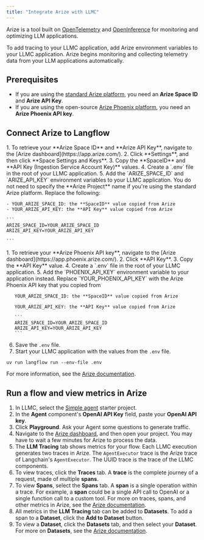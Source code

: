 ```yaml
---
title: "Integrate Arize with LLMC"
---
```


Arize is a tool built on [OpenTelemetry](https://opentelemetry.io/) and [OpenInference](https://docs.arize.com/phoenix/reference/open-inference) for monitoring and optimizing LLM applications.

To add tracing to your LLMC application, add Arize environment variables to your LLMC application. Arize begins monitoring and collecting telemetry data from your LLM applications automatically.

## **Prerequisites**[**​**](https://docs.langflow.org/integrations-arize#prerequisites)

- If you are using the [standard Arize platform](https://docs.arize.com/arize), you need an **Arize Space ID** and **Arize API Key**.
- If you are using the open-source [Arize Phoenix platform](https://docs.arize.com/phoenix), you need an **Arize Phoenix API key**.

## **Connect Arize to Langflow**

<Tabs>
  <Tab title="Arize Platform">
    1. To retrieve your **Arize Space ID** and **Arize API Key**, navigate to the [Arize dashboard](https://app.arize.com/).
    2. Click **Settings**, and then click **Space Settings and Keys**.
    3. Copy the **SpaceID** and **API Key (Ingestion Service Account Key)** values.
    4. Create a `.env` file in the root of your LLMC application.
    5. Add the `ARIZE_SPACE_ID` and `ARIZE_API_KEY` environment variables to your LLMC application. You do not need to specify the **Arize Project** name if you're using the standard Arize platform. Replace the following:

    - YOUR_ARIZE_SPACE_ID: the **SpaceID** value copied from Arize
    - YOUR_ARIZE_API_KEY: the **API Key** value copied from Arize

    ```
    ARIZE_SPACE_ID=YOUR_ARIZE_SPACE_ID
    ARIZE_API_KEY=YOUR_ARIZE_API_KEY
    
    ```
  </Tab>
  <Tab title="Arize Phoenix">
    1. To retrieve your **Arize Phoenix API key**, navigate to the [Arize dashboard](https://app.phoenix.arize.com/).
    2. Click **API Key**.
    3. Copy the **API Key** value.
    4. Create a `.env` file in the root of your LLMC application.
    5. Add the `PHOENIX_API_KEY` environment variable to your application instead. Replace `YOUR_PHOENIX_API_KEY` with the Arize Phoenix API key that you copied from

       YOUR_ARIZE_SPACE_ID: the **SpaceID** value copied from Arize

       YOUR_ARIZE_API_KEY: the **API Key** value copied from Arize

       ```
       ARIZE_SPACE_ID=YOUR_ARIZE_SPACE_ID
       ARIZE_API_KEY=YOUR_ARIZE_API_KEY
       ```
  </Tab>
</Tabs>

6. Save the `.env` file.
7. Start your LLMC application with the values from the `.env` file.

```
uv run langflow run --env-file .env
```

For more information, see the [Arize documentation](https://docs.arize.com/phoenix/tracing/integrations-tracing/langflow#go-to-arize-phoenix).

## **Run a flow and view metrics in Arize**[**​**](https://docs.langflow.org/integrations-arize#run-a-flow-and-view-metrics-in-arize)

1. In LLMC, select the [Simple agent](https://docs.langflow.org/simple-agent) starter project.
2. In the **Agent** component's **OpenAI API Key** field, paste your **OpenAI API key**.
3. Click **Playground**. Ask your Agent some questions to generate traffic.
4. Navigate to the [Arize dashboard](https://app.arize.com/), and then open your project. You may have to wait a few minutes for Arize to process the data.
5. The **LLM Tracing** tab shows metrics for your flow. Each LLMC execution generates two traces in Arize. The `AgentExecutor` trace is the Arize trace of Langchain's `AgentExecutor`. The UUID trace is the trace of the LLMC components.
6. To view traces, click the **Traces** tab. A **trace** is the complete journey of a request, made of multiple **spans**.
7. To view **Spans**, select the **Spans** tab. A **span** is a single operation within a trace. For example, a **span** could be a single API call to OpenAI or a single function call to a custom tool. For more on traces, spans, and other metrics in Arize, see the [Arize documentation](https://docs.arize.com/arize/llm-tracing/tracing).
8. All metrics in the **LLM Tracing** tab can be added to **Datasets**. To add a span to a **Dataset**, click the **Add to Dataset** button.
9. To view a **Dataset**, click the **Datasets** tab, and then select your **Dataset**. For more on **Datasets**, see the [Arize documentation](https://docs.arize.com/arize/llm-datasets-and-experiments/datasets-and-experiments).